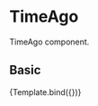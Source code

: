 
<Meta 
    title="Components/Content/TimeAgo" 
    component={TimeAgo}
/>

# TimeAgo
TimeAgo component.

<Props of={TimeAgo} />



## Basic
<Canvas>
  <Story 
    name="Basic"
    args={{
       createdAt : new Date("2023-03-21T13:00:00.000Z")
    }}
   >
        {Template.bind({})}
  </Story>
</Canvas>

<ArgsTable story="Basic" />

